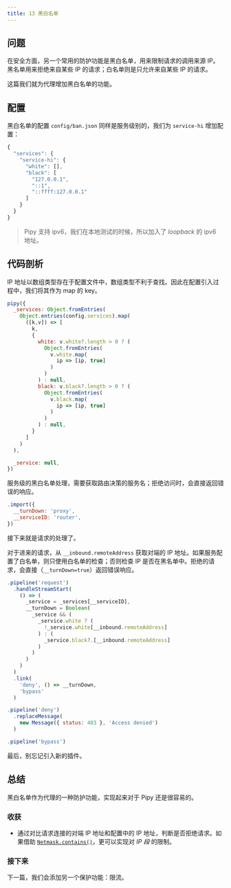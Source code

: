 ```yaml
---
title: 13 黑白名单
---
```


## 问题

在安全方面，另一个常用的防护功能是黑白名单，用来限制请求的调用来源 IP。黑名单用来拒绝来自某些 IP 的请求；白名单则是只允许来自某些 IP 的请求。

这篇我们就为代理增加黑白名单的功能。

## 配置

黑白名单的配置 `config/ban.json` 同样是服务级别的，我们为 `service-hi` 增加配置：

```js
{
  "services": {
    "service-hi": {
      "white": [],
      "black": [
        "127.0.0.1",
        "::1",
        "::ffff:127.0.0.1"
      ]
    }
  }
}
```

> Pipy 支持 ipv6，我们在本地测试的时候，所以加入了 *loopback* 的 ipv6 地址。

## 代码剖析

IP 地址以数组类型存在于配置文件中，数组类型不利于查找。因此在配置引入过程中，我们将其作为 map 的 key。

```js
pipy({
  _services: Object.fromEntries(
    Object.entries(config.services).map(
      ([k,v]) => [
        k,
        {
          white: v.white?.length > 0 ? (
            Object.fromEntries(
              v.white.map(
                ip => [ip, true]
              )
            )
          ) : null,
          black: v.black?.length > 0 ? (
            Object.fromEntries(
              v.black.map(
                ip => [ip, true]
              )
            )
          ) : null,
        }
      ]
    )
  ),

  _service: null,
})
```

服务级的黑白名单处理，需要获取路由决策的服务名；拒绝访问时，会直接返回错误的响应。

```js
.import({
  __turnDown: 'proxy',
  __serviceID: 'router',
})
```

接下来就是请求的处理了。

对于进来的请求，从 `__inbound.remoteAddress` 获取对端的 IP 地址。如果服务配置了白名单，则只使用白名单的检查；否则检查 IP 是否在黑名单中。拒绝的请求，会直接（`__turnDown=true`）返回错误响应。

```js
.pipeline('request')
  .handleStreamStart(
    () => (
      _service = _services[__serviceID],
      __turnDown = Boolean(
        _service && (
          _service.white ? (
            !_service.white[__inbound.remoteAddress]
          ) : (
            _service.black?.[__inbound.remoteAddress]
          )
        )
      )
    )
  )
  .link(
    'deny', () => __turnDown,
    'bypass'
  )

.pipeline('deny')
  .replaceMessage(
    new Message({ status: 403 }, 'Access denied')
  )

.pipeline('bypass')  
```

最后，别忘记引入新的插件。

## 总结

黑白名单作为代理的一种防护功能，实现起来对于 Pipy 还是很容易的。

### 收获

* 通过对比请求连接的对端 IP 地址和配置中的 IP 地址，判断是否拒绝请求。如果借助 [`Netmask.contains()`](/reference/api/Netmask/contains)，更可以实现对 *IP 段* 的限制。

### 接下来

下一篇，我们会添加另一个保护功能：限流。